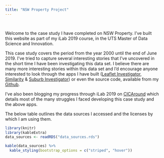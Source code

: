 ```yaml
---
title: "NSW Property Project"
---
```


<br>

Welcome to the case study I have completed on NSW Property. I've built this website as part of my iLab 2019 course, in the UTS Master of Data Science and Innovation.

This case study covers the period from the year 2000 until the end of June 2019. I've tried to capture several interesting stories that I've uncovered in the short time I have been investigating this data set. I believe there are many more interesting stories within this data set and I'd encourage anyone interested to look through the apps I have built ([Leaflet Investigator](https://rohandaniscox.shinyapps.io/leaflet_investigation_app/), [Similarity](https://rohandaniscox.shinyapps.io/similarity_app/) & [Suburb Investigator](https://rohandaniscox.shinyapps.io/suburb_investigation_app/)) or even the source code, available from my [Github](https://github.com/RohanDanisCox/ilab_2019). 

I've also been blogging my progress through iLab 2019 on [CICAround](https://16-3327.ca.uts.edu.au/ilab-1-2019/) which details most of the many struggles I faced developing this case study and the above apps.

The below table outlines the data sources I accessed and the licenses by which I am using them.

```r
library(knitr)
library(kableExtra)
data_sources <- readRDS("data_sources.rds")

kable(data_sources) %>%
  kable_styling(bootstrap_options = c("striped", "hover"))
```
